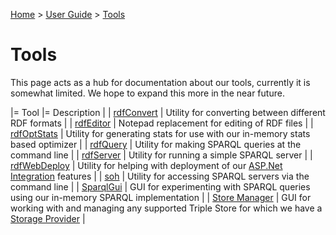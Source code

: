 [[Home]] > [[User Guide]] > [[UserGuide/Tools|Tools]]

= Tools =

This page acts as a hub for documentation about our tools, currently it is somewhat limited.  We hope to expand this more in the near future.

|= Tool |= Description |
| [[UserGuide/Tools/rdfConvert|rdfConvert]] | Utility for converting between different RDF formats |
| [[UserGuide/Tools/rdfEditor|rdfEditor]] | Notepad replacement for editing of RDF files |
| [[UserGuide/Tools/rdfOptStats|rdfOptStats]] | Utility for generating stats for use with our in-memory stats based optimizer |
| [[UserGuide/Tools/rdfQuery|rdfQuery]] | Utility for making SPARQL queries at the command line |
| [[UserGuide/Tools/rdfServer|rdfServer]] | Utility for running a simple SPARQL server |
| [[UserGuide/Tools/rdfWebDeploy|rdfWebDeploy]] | Utility for helping with deployment of our [[UserGuide/ASP.Net Integration|ASP.Net Integration]] features |
| [[UserGuide/Tools/soh|soh]] | Utility for accessing SPARQL servers via the command line |
| [[UserGuide/Tools/SparqlGui|SparqlGui]] | GUI for experimenting with SPARQL queries using our in-memory SPARQL implementation |
| [[UserGuide/Tools/Store Manager|Store Manager]] | GUI for working with and managing any supported Triple Store for which we have a [[UserGuide/Storage/Providers|Storage Provider]] |